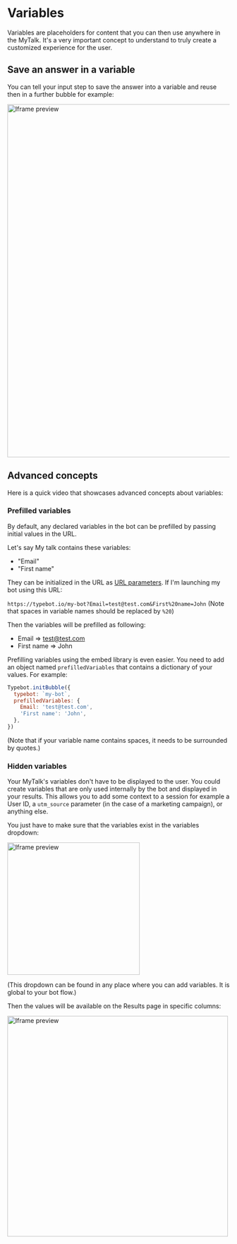 
# Variables

Variables are placeholders for content that you can then use anywhere in the MyTalk. It's a very important concept to understand to truly create a customized experience for the user.

## Save an answer in a variable

You can tell your input step to save the answer into a variable and reuse then in a further bubble for example:

<img src="/img/variables/question.png" width="800" alt="Iframe preview" />

## Advanced concepts

Here is a quick video that showcases advanced concepts about variables:

<YoutubeEmbed videoId="o715Tjv1ijI" />

### Prefilled variables

By default, any declared variables in the bot can be prefilled by passing initial values in the URL.

Let's say My talk contains these variables:

- "Email"
- "First name"

They can be initialized in the URL as [URL parameters](https://www.semrush.com/blog/url-parameters/). If I'm launching my bot using this URL:

`https://typebot.io/my-bot?Email=test@test.com&First%20name=John` (Note that spaces in variable names should be replaced by `%20`)

Then the variables will be prefilled as following:

- Email => test@test.com
- First name => John

Prefilling variables using the embed library is even easier. You need to add an object named `prefilledVariables` that contains a dictionary of your values. For example:

```js
Typebot.initBubble({
  typebot: `my-bot`,
  prefilledVariables: {
    Email: 'test@test.com',
    'First name': 'John',
  },
})
```

(Note that if your variable name contains spaces, it needs to be surrounded by quotes.)

### Hidden variables

Your MyTalk's variables don't have to be displayed to the user. You could create variables that are only used internally by the bot and displayed in your results. This allows you to add some context to a session for example a User ID, a `utm_source` parameter (in the case of a marketing campaign), or anything else.

You just have to make sure that the variables exist in the variables dropdown:

<img src="/img/variables/declaring.png" width="300" alt="Iframe preview" />

(This dropdown can be found in any place where you can add variables. It is global to your bot flow.)

Then the values will be available on the Results page in specific columns:

<img
  src="/img/variables/hiddenVariablesResults.png"
  width="500"
  alt="Iframe preview"
/>
